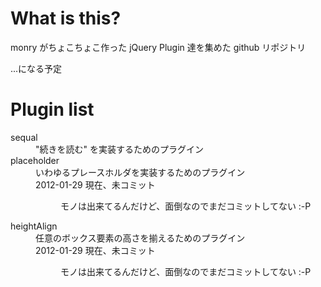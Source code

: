 = What is this? =
monry がちょこちょこ作った jQuery Plugin 達を集めた github リポジトリ

...になる予定

= Plugin list =
; sequal
: &quot;続きを読む&quot; を実装するためのプラグイン
; placeholder
: いわゆるプレースホルダを実装するためのプラグイン
: 2012-01-29 現在、未コミット
:: モノは出来てるんだけど、面倒なのでまだコミットしてない :-P
; heightAlign
: 任意のボックス要素の高さを揃えるためのプラグイン
: 2012-01-29 現在、未コミット
:: モノは出来てるんだけど、面倒なのでまだコミットしてない :-P
